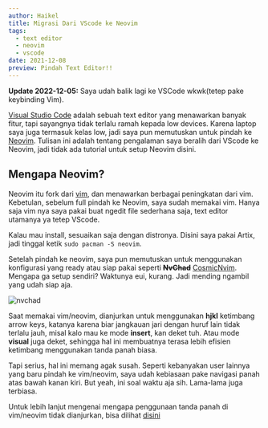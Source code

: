 ```yaml
---
author: Haikel
title: Migrasi Dari VScode ke Neovim
tags:
  - text editor
  - neovim
  - vscode
date: 2021-12-08
preview: Pindah Text Editor!!
---
```


**Update 2022-12-05:** Saya udah balik lagi ke VSCode wkwk(tetep pake keybinding Vim).

[Visual Studio Code](https://code.visualstudio.com/) adalah sebuah text editor yang menawarkan banyak fitur, tapi sayangnya tidak terlalu ramah kepada low devices. Karena laptop saya juga termasuk kelas low, jadi saya pun memutuskan untuk pindah ke [Neovim](https://neovim.io/). Tulisan ini adalah tentang pengalaman saya beralih dari VScode ke Neovim, jadi tidak ada tutorial untuk setup Neovim disini.

## Mengapa Neovim?

Neovim itu fork dari [vim](https://www.vim.org/), dan menawarkan berbagai peningkatan dari vim. Kebetulan, sebelum full pindah ke Neovim, saya sudah memakai vim. Hanya saja vim nya saya pakai buat ngedit file sederhana saja, text editor utamanya ya tetep VScode.

Kalau mau install, sesuaikan saja dengan distronya. Disini saya pakai Artix, jadi tinggal ketik `sudo pacman -S neovim`.

Setelah pindah ke neovim, saya pun memutuskan untuk menggunakan konfigurasi yang ready atau siap pakai seperti <b><s>NvChad</s></b> [CosmicNvim](https://github.com/CosmicNvim/CosmicNvim). Mengapa ga setup sendiri? Waktunya eui, kurang. Jadi mending ngambil yang udah siap aja.

![nvchad](https://i.ibb.co/Jxg1H6n/neovim.png)

Saat memakai vim/neovim, dianjurkan untuk menggunakan **hjkl** ketimbang arrow keys, katanya karena biar jangkauan jari dengan huruf lain tidak terlalu jauh, misal kalo mau ke mode **insert**, kan deket tuh. Atau mode **visual** juga deket, sehingga hal ini membuatnya terasa lebih efisien ketimbang menggunakan tanda panah biasa.

Tapi serius, hal ini memang agak susah. Seperti kebanyakan user lainnya yang baru pindah ke vim/neovim, saya udah kebiasaan pake navigasi panah atas bawah kanan kiri. But yeah, ini soal waktu aja sih. Lama-lama juga terbiasa.

Untuk lebih lanjut mengenai mengapa penggunaan tanda panah di vim/neovim tidak dianjurkan, bisa dilihat [disini](https://superuser.com/questions/599150/why-arrow-keys-are-not-recommended-in-vim/599230)
